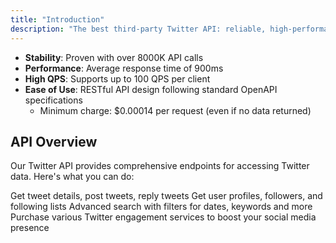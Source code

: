 ```yaml
---
title: "Introduction"
description: "The best third-party Twitter API: reliable, high-performance, supports high QPS, and cost-effective."
---
```


- **Stability**: Proven with over 8000K API calls
- **Performance**: Average response time of 900ms
- **High QPS**: Supports up to 100 QPS per client
- **Ease of Use**: RESTful API design following standard OpenAPI specifications
  - Minimum charge: \$0.00014 per request (even if no data returned)

## **API Overview**

Our Twitter API provides comprehensive endpoints for accessing Twitter data. Here's what you can do:

<CardGroup cols={2}>
  <Card title="Tweet Endpoints" icon="palette" href="/tweet-actions-endpoints/create-a-tweet-or-reply">
    Get tweet details, post tweets, reply tweets
  </Card>
  <Card title="User Endpoints" icon="code" href="/followers-&-following-endpoints/get-followers">
    Get user profiles, followers, and following lists
  </Card>
  <Card title="Tweet Search" icon="screwdriver-wrench" href="/search-endpoints/advanced-twitter-search">
    Advanced search with filters for dates, keywords and more
  </Card>
  <Card title="Engagement Service" icon="stars" href="/social-media-services-endpoints/purchase-twitter-engagement-services">
    Purchase various Twitter engagement services to boost your social media presence
  </Card>
</CardGroup>